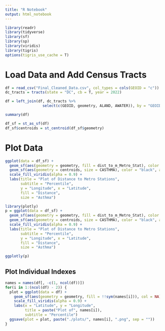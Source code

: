 ```yaml
---
title: "R Notebook"
output: html_notebook
---
```


```r
library(readr)
library(tidyverse)
library(sf)
library(sp)
library(viridis)
library(tigris)
options(tigris_use_cache = T)
```

# Load Data and Add Census Tracts

```r
df = read_csv("Final_Cleaned_Data.csv", col_types = cols(GEOID = "c"))
dc_tracts = tracts(state = "DC", cb = T, year = 2022)

df = left_join(df, dc_tracts %>%
                 select(c(GEOID, geometry, ALAND, AWATER)), by = "GEOID")
```

```r
summary(df)
```

```r
df_sf = st_as_sf(df)
df_sf$centroids = st_centroid(df_sf$geometry)
```

# Plot Data

```r
ggplot(data = df_sf) + 
  geom_sf(aes(geometry = geometry, fill = dist_to_m_Metro_Stat), color = NA) + 
  geom_sf(aes(geometry = centroids, size = CASTHMA), color = "black", alpha = 0.4) + 
  scale_fill_viridis(alpha = 0.9) +
  labs(title = "Plot of Distance to Metro Stations", 
       subtitle = "Percentile",
       y = "Longitude", x = "Latitude",
       fill = "Distance",
       size = "Asthma")
```

```r
library(plotly)
p = ggplot(data = df_sf) + 
  geom_sf(aes(geometry = geometry, fill = dist_to_m_Metro_Stat), color = NA) + 
  geom_sf(aes(geometry = centroids, size = CASTHMA), color = "black", alpha = 0.4) + 
  scale_fill_viridis(alpha = 0.9) +
  labs(title = "Plot of Distance to Metro Stations", 
       subtitle = "Percentile",
       y = "Longitude", x = "Latitude",
       fill = "Distance",
       size = "Asthma")

ggplotly(p)
```

## Plot Individual Indexes

```r
names = names(df[, -c(1, ncol(df))])
for(i in 1:(ncol(df) - 2)) {
  plot = ggplot(data = df) +
    geom_sf(aes(geometry = geometry, fill = !!sym(names[i])), col = NA) + 
    scale_fill_viridis(alpha = 0.9) + 
    labs(x = "Latitude", y = "Longitude",
         title = paste("Plot of", names[i]),
         subtitle = "Percentile")
  ggsave(plot = plot, paste("./plots/", names[i], ".png", sep = ""))
}
```
